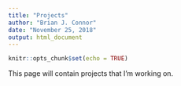 ```yaml
---
title: "Projects"
author: "Brian J. Connor"
date: "November 25, 2018"
output: html_document
---
```


```r
knitr::opts_chunk$set(echo = TRUE)
```

This page will contain projects that I'm working on.